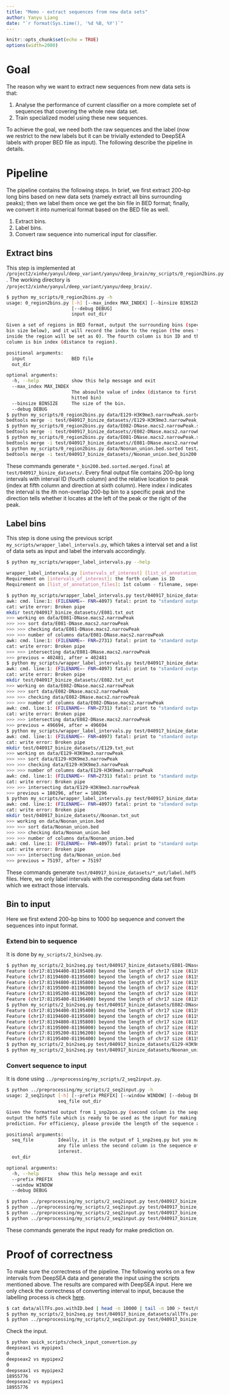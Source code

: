 ```yaml
---
title: "Memo - extract sequences from new data sets"
author: Yanyu Liang
date: "`r format(Sys.time(), '%d %B, %Y')`"
---
```


<style>
pre code, pre, code {
    white-space: pre !important;
    overflow-x: scroll !important;
    word-break: keep-all !important;
    word-wrap: initial !important;
}
</style>

```r
knitr::opts_chunk$set(echo = TRUE)
options(width=2000)
```
# Goal

The reason why we want to extract new sequences from new data sets is that:

1. Analyse the performance of current classifier on a more complete set of sequences that covering the whole new data set.
2. Train specialized model using these new sequences.

To achieve the goal, we need both the raw sequences and the label (now we restrict to the new labels but it can be trivially extended to DeepSEA labels with proper BED file as input). The following describe the pipeline in details.

# Pipeline

The pipeline contains the following steps. In brief, we first extract 200-bp long bins based on new data sets (namely extract all bins surrounding peaks); then we label them once we get the bin file in BED format; finally, we convert it into numerical format based on the BED file as well.

1. Extract bins.
2. Label bins.
3. Convert raw sequence into numerical input for classifier.

## Extract bins

This step is implemented at  `/project2/xinhe/yanyul/deep_variant/yanyu/deep_brain/my_scripts/0_region2bins.py`. The working directory is `/project2/xinhe/yanyul/deep_variant/yanyu/deep_brain/`.

```bash
$ python my_scripts/0_region2bins.py -h
usage: 0_region2bins.py [-h] [--max_index MAX_INDEX] [--binsize BINSIZE]
                        [--debug DEBUG]
                        input out_dir

Given a set of regions in BED format, output the surrounding bins (specify the
bin size below), and it will record the index to the region (the ones that are
inside the region will be set as 0). The fourth column is bin ID and the fifth
column is bin index (distance to region).

positional arguments:
  input                 BED file
  out_dir

optional arguments:
  -h, --help            show this help message and exit
  --max_index MAX_INDEX
                        The absoulte value of index (distance to first or last
                        hitted bin)
  --binsize BINSIZE     The size of the bin.
  --debug DEBUG
$ python my_scripts/0_region2bins.py data/E129-H3K9me3.narrowPeak.sorted test/040917_binize_datasets/
bedtools merge -i test/040917_binize_datasets//E129-H3K9me3.narrowPeak_bin200.bed.sorted -d -1 -c 4,5 -o collapse,collapse > test/040917_binize_datasets//E129-H3K9me3.narrowPeak_bin200.bed.sorted.merged
$ python my_scripts/0_region2bins.py data/E082-DNase.macs2.narrowPeak.sorted test/040917_binize_datasets/
bedtools merge -i test/040917_binize_datasets//E082-DNase.macs2.narrowPeak_bin200.bed.sorted -d -1 -c 4,5 -o collapse,collapse > test/040917_binize_datasets//E082-DNase.macs2.narrowPeak_bin200.bed.sorted.merged
$ python my_scripts/0_region2bins.py data/E081-DNase.macs2.narrowPeak.sorted test/040917_binize_datasets/
bedtools merge -i test/040917_binize_datasets//E081-DNase.macs2.narrowPeak_bin200.bed.sorted -d -1 -c 4,5 -o collapse,collapse > test/040917_binize_datasets//E081-DNase.macs2.narrowPeak_bin200.bed.sorted.merged
$ python my_scripts/0_region2bins.py data/Noonan_union.bed.sorted test/040917_binize_datasets/
bedtools merge -i test/040917_binize_datasets//Noonan_union.bed_bin200.bed.sorted -d -1 -c 4,5 -o collapse,collapse > test/040917_binize_datasets//Noonan_union.bed_bin200.bed.sorted.merged
```

These commands generate `*_bin200.bed.sorted.merged.final` at `test/040917_binize_datasets/`. Every final output file contains 200-bp long intervals with interval ID (fourth column) and the relative location to peak (index at fifth column and direction at sixth column). Here index $i$ indicates the interval is the $i$th non-overlap 200-bp bin to a specific peak and the direction tells whether it locates at the left of the peak or the right of the peak.

## Label bins

This step is done using the previous script `my_scripts/wrapper_label_intervals.py`, which takes a interval set and a list of data sets as input and label the intervals accordingly.

```bash
$ python my_scripts/wrapper_label_intervals.py --help

wrapper_label_intervals.py [intervals_of_interest] [list_of_annotation_files] [output_dir]
Requirement on [intervals_of_interest]: the forth column is ID
Requirement on [list_of_annotation_files]: 1st column - filename, seperate by TAB

$ python my_scripts/wrapper_label_intervals.py test/040917_binize_datasets/E081-DNase.macs2.narrowPeak_bin200.bed.sorted.merged.final test/040917_binize_datasets/E081.txt test/040917_binize_datasets/
awk: cmd. line:1: (FILENAME=- FNR=4097) fatal: print to "standard output" failed (Broken pipe)
cat: write error: Broken pipe
mkdir test/040917_binize_datasets//E081.txt_out
>>> working on data/E081-DNase.macs2.narrowPeak
>>> >>> sort data/E081-DNase.macs2.narrowPeak
>>> >>> checking data/E081-DNase.macs2.narrowPeak
>>> >>> number of columns data/E081-DNase.macs2.narrowPeak
awk: cmd. line:1: (FILENAME=- FNR=2731) fatal: print to "standard output" failed (Broken pipe)
cat: write error: Broken pipe
>>> >>> intersecting data/E081-DNase.macs2.narrowPeak
>>> previous = 402481, after = 402481
$ python my_scripts/wrapper_label_intervals.py test/040917_binize_datasets/E082-DNase.macs2.narrowPeak_bin200.bed.sorted.merged.final test/040917_binize_datasets/E082.txt test/040917_binize_datasets/
awk: cmd. line:1: (FILENAME=- FNR=4097) fatal: print to "standard output" failed (Broken pipe)
cat: write error: Broken pipe
mkdir test/040917_binize_datasets//E082.txt_out
>>> working on data/E082-DNase.macs2.narrowPeak
>>> >>> sort data/E082-DNase.macs2.narrowPeak
>>> >>> checking data/E082-DNase.macs2.narrowPeak
>>> >>> number of columns data/E082-DNase.macs2.narrowPeak
awk: cmd. line:1: (FILENAME=- FNR=2731) fatal: print to "standard output" failed (Broken pipe)
cat: write error: Broken pipe
>>> >>> intersecting data/E082-DNase.macs2.narrowPeak
>>> previous = 496694, after = 496694
$ python my_scripts/wrapper_label_intervals.py test/040917_binize_datasets/E129-H3K9me3.narrowPeak_bin200.bed.sorted.merged.final test/040917_binize_datasets/E129.txt test/040917_binize_datasets/
awk: cmd. line:1: (FILENAME=- FNR=4097) fatal: print to "standard output" failed (Broken pipe)
cat: write error: Broken pipe
mkdir test/040917_binize_datasets//E129.txt_out
>>> working on data/E129-H3K9me3.narrowPeak
>>> >>> sort data/E129-H3K9me3.narrowPeak
>>> >>> checking data/E129-H3K9me3.narrowPeak
>>> >>> number of columns data/E129-H3K9me3.narrowPeak
awk: cmd. line:1: (FILENAME=- FNR=2731) fatal: print to "standard output" failed (Broken pipe)
cat: write error: Broken pipe
>>> >>> intersecting data/E129-H3K9me3.narrowPeak
>>> previous = 180296, after = 180296
$ python my_scripts/wrapper_label_intervals.py test/040917_binize_datasets/Noonan_union.bed_bin200.bed.sorted.merged.final test/040917_binize_datasets/Noonan.txt test/040917_binize_datasets/
awk: cmd. line:1: (FILENAME=- FNR=4097) fatal: print to "standard output" failed (Broken pipe)
cat: write error: Broken pipe
mkdir test/040917_binize_datasets//Noonan.txt_out
>>> working on data/Noonan_union.bed
>>> >>> sort data/Noonan_union.bed
>>> >>> checking data/Noonan_union.bed
>>> >>> number of columns data/Noonan_union.bed
awk: cmd. line:1: (FILENAME=- FNR=4097) fatal: print to "standard output" failed (Broken pipe)
cat: write error: Broken pipe
>>> >>> intersecting data/Noonan_union.bed
>>> previous = 75197, after = 75197
```

These commands generate `test/040917_binize_datasets/*_out/label.hdf5` files. Here, we only label intervals with the corresponding data set from which we extract those intervals.

## Bin to input

Here we first extend 200-bp bins to 1000 bp sequence and convert the sequences into input format.

### Extend bin to sequence

It is done by `my_scripts/2_bin2seq.py`.

```bash
$ python my_scripts/2_bin2seq.py test/040917_binize_datasets/E081-DNase.macs2.narrowPeak_bin200.bed.sorted.merged.final 
Feature (chr17:81194400-81195400) beyond the length of chr17 size (81195210 bp).  Skipping.
Feature (chr17:81194600-81195600) beyond the length of chr17 size (81195210 bp).  Skipping.
Feature (chr17:81194800-81195800) beyond the length of chr17 size (81195210 bp).  Skipping.
Feature (chr17:81195000-81196000) beyond the length of chr17 size (81195210 bp).  Skipping.
Feature (chr17:81195200-81196200) beyond the length of chr17 size (81195210 bp).  Skipping.
Feature (chr17:81195400-81196400) beyond the length of chr17 size (81195210 bp).  Skipping.
$ python my_scripts/2_bin2seq.py test/040917_binize_datasets/E082-DNase.macs2.narrowPeak_bin200.bed.sorted.merged.final 
Feature (chr17:81194400-81195400) beyond the length of chr17 size (81195210 bp).  Skipping.
Feature (chr17:81194600-81195600) beyond the length of chr17 size (81195210 bp).  Skipping.
Feature (chr17:81194800-81195800) beyond the length of chr17 size (81195210 bp).  Skipping.
Feature (chr17:81195000-81196000) beyond the length of chr17 size (81195210 bp).  Skipping.
Feature (chr17:81195200-81196200) beyond the length of chr17 size (81195210 bp).  Skipping.
Feature (chr17:81195400-81196400) beyond the length of chr17 size (81195210 bp).  Skipping.
$ python my_scripts/2_bin2seq.py test/040917_binize_datasets/E129-H3K9me3.narrowPeak_bin200.bed.sorted.merged.final 
$ python my_scripts/2_bin2seq.py test/040917_binize_datasets/Noonan_union.bed_bin200.bed.sorted.merged.final 
```

### Convert sequence to input

It is done using `../preprocessing/my_scripts/2_seq2input.py`.

```bash
$ python ../preprocessing/my_scripts/2_seq2input.py -h
usage: 2_seq2input [-h] [--prefix PREFIX] [--window WINDOW] [--debug DEBUG]
                   seq_file out_dir

Given the formatted output from 1_snp2pos.py (second column is the sequence),
output the hdf5 file which is ready to be used as the input for making the
prediction. For efficiency, please provide the length of the sequence as well.

positional arguments:
  seq_file         Ideally, it is the output of 1_snp2seq.py but you may use
                   any file unless the second column is the sequence of
                   interest.
  out_dir

optional arguments:
  -h, --help       show this help message and exit
  --prefix PREFIX
  --window WINDOW
  --debug DEBUG

$ python ../preprocessing/my_scripts/2_seq2input.py test/040917_binize_datasets/E081-DNase.macs2.narrowPeak_bin200.bed.sorted.merged.final.expended.fa test/040917_binize_datasets/E081.txt_out/
$ python ../preprocessing/my_scripts/2_seq2input.py test/040917_binize_datasets/E082-DNase.macs2.narrowPeak_bin200.bed.sorted.merged.final.expended.fa test/040917_binize_datasets/E082.txt_out/
$ python ../preprocessing/my_scripts/2_seq2input.py test/040917_binize_datasets/E129-H3K9me3.narrowPeak_bin200.bed.sorted.merged.final.expended.fa test/040917_binize_datasets/E129.txt_out/
$ python ../preprocessing/my_scripts/2_seq2input.py test/040917_binize_datasets/Noonan_union.bed_bin200.bed.sorted.merged.final.expended.fa test/040917_binize_datasets/Noonan.txt_out/
```

These commands generate the input ready for make prediction on.

# Proof of correctness

To make sure the correctness of the pipeline. The following works on a few intervals from DeepSEA data and generate the input using the scripts mentioned above. The results are compared with DeepSEA input. Here we only check the correctness of converting interval to input, because the labelling process is check [here](memo_preprocessing.html).

```bash
$ cat data/allTFs.pos.withID.bed | head -n 10000 | tail -n 100 > test/040917_binize_datasets/allTFs.pos.withID.test.bed
$ python my_scripts/2_bin2seq.py test/040917_binize_datasets/allTFs.pos.withID.test.bed
$ python ../preprocessing/my_scripts/2_seq2input.py test/040917_binize_datasets/allTFs.pos.withID.test.bed.expended.fa test/040917_binize_datasets/
```

Check the input.

```bash
$ python quick_scripts/check_input_convertion.py 
deepseax1 vs mypipex1
0
deepseax2 vs mypipex2
0
deepseax1 vs mypipex2
18955776
deepseax2 vs mypipex1
18955776
```